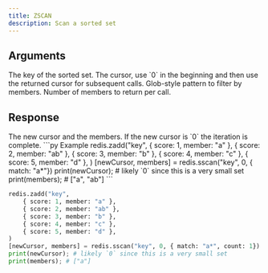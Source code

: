 ```yaml
---
title: ZSCAN
description: Scan a sorted set
---
```


## Arguments

<ParamField body="key" type="str" required>
  The key of the sorted set.
</ParamField>

<ParamField body="cursor" type="number">
  The cursor, use `0` in the beginning and then use the returned cursor for subsequent calls.
</ParamField>

<ParamField body="options" type="Object">
  <ParamField body="match" type="str">
    Glob-style pattern to filter by members.
  </ParamField>
  <ParamField body="count" type="number">
    Number of members to return per call.
  </ParamField>
</ParamField>

## Response

<ResponseField type="Tuple[number, TMember[]]" required>
  The new cursor and the members.
  If the new cursor is `0` the iteration is complete.
</ResponseField>

<RequestExample>
```py Example
redis.zadd("key", 
    { score: 1, member: "a" },
    { score: 2, member: "ab" },
    { score: 3, member: "b" },
    { score: 4, member: "c" },
    { score: 5, member: "d" },
)
[newCursor, members] = redis.sscan("key", 0, { match: "a*"})
print(newCursor); # likely `0` since this is a very small set
print(members); # ["a", "ab"]
```

```py withCount
redis.zadd("key", 
    { score: 1, member: "a" },
    { score: 2, member: "ab" },
    { score: 3, member: "b" },
    { score: 4, member: "c" },
    { score: 5, member: "d" },
)
[newCursor, members] = redis.sscan("key", 0, { match: "a*", count: 1})
print(newCursor); # likely `0` since this is a very small set
print(members); # ["a"]
```
</RequestExample>
